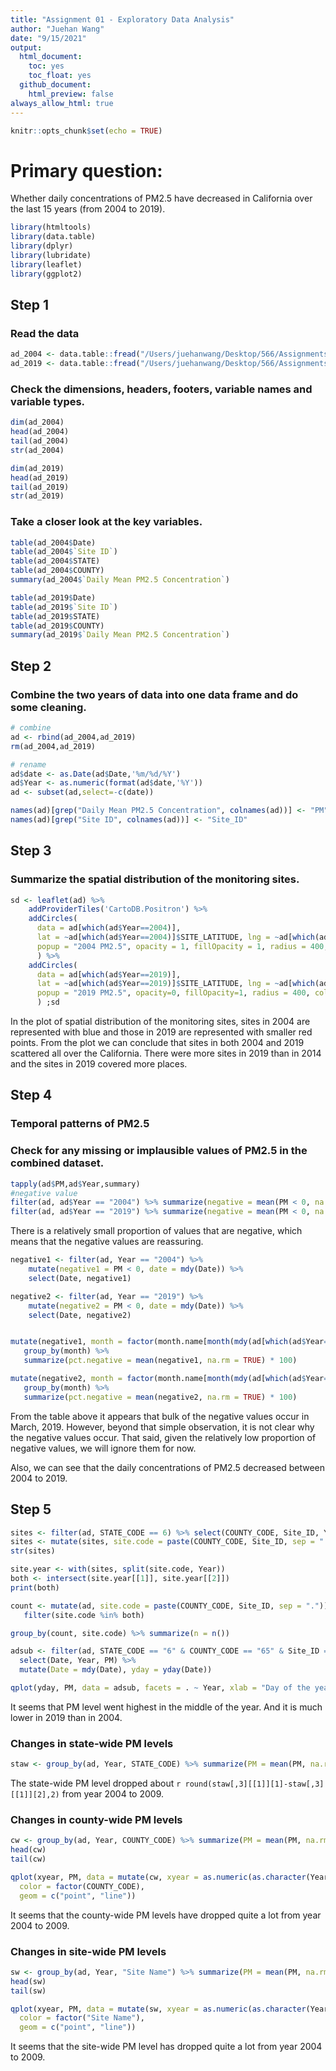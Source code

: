 ```yaml
---
title: "Assignment 01 - Exploratory Data Analysis"
author: "Juehan Wang"
date: "9/15/2021"
output: 
  html_document:
    toc: yes 
    toc_float: yes 
  github_document:
    html_preview: false
always_allow_html: true
---
```


```r
knitr::opts_chunk$set(echo = TRUE)
```

# Primary question:
Whether daily concentrations of PM2.5 have decreased in California over the last 15 years (from 2004 to 2019).

```r
library(htmltools)
library(data.table)
library(dplyr)
library(lubridate)
library(leaflet)
library(ggplot2)
```

## Step 1

### Read the data

```r
ad_2004 <- data.table::fread("/Users/juehanwang/Desktop/566/Assignments/Assignment 1/Data/ad_viz_plotval_data.csv")
ad_2019 <- data.table::fread("/Users/juehanwang/Desktop/566/Assignments/Assignment 1/Data/ad_viz_plotval_data (1).csv")
```

### Check the dimensions, headers, footers, variable names and variable types.

```r
dim(ad_2004)
head(ad_2004)
tail(ad_2004)
str(ad_2004)

dim(ad_2019)
head(ad_2019)
tail(ad_2019)
str(ad_2019)
```

### Take a closer look at the key variables.

```r
table(ad_2004$Date)
table(ad_2004$`Site ID`)
table(ad_2004$STATE)
table(ad_2004$COUNTY)
summary(ad_2004$`Daily Mean PM2.5 Concentration`)

table(ad_2019$Date)
table(ad_2019$`Site ID`)
table(ad_2019$STATE)
table(ad_2019$COUNTY)
summary(ad_2019$`Daily Mean PM2.5 Concentration`)
```

## Step 2

### Combine the two years of data into one data frame and do some cleaning.

```r
# combine
ad <- rbind(ad_2004,ad_2019)
rm(ad_2004,ad_2019)

# rename
ad$date <- as.Date(ad$Date,'%m/%d/%Y')
ad$Year <- as.numeric(format(ad$date,'%Y'))
ad <- subset(ad,select=-c(date))

names(ad)[grep("Daily Mean PM2.5 Concentration", colnames(ad))] <- "PM"
names(ad)[grep("Site ID", colnames(ad))] <- "Site_ID"
```

## Step 3

### Summarize the spatial distribution of the monitoring sites.

```r
sd <- leaflet(ad) %>%
    addProviderTiles('CartoDB.Positron') %>% 
    addCircles(
      data = ad[which(ad$Year==2004)],
      lat = ~ad[which(ad$Year==2004)]$SITE_LATITUDE, lng = ~ad[which(ad$Year==2004)]$SITE_LONGITUDE,
      popup = "2004 PM2.5", opacity = 1, fillOpacity = 1, radius = 400, color = "blue"
      ) %>%
    addCircles(
      data = ad[which(ad$Year==2019)],
      lat = ~ad[which(ad$Year==2019)]$SITE_LATITUDE, lng = ~ad[which(ad$Year==2019)]$SITE_LONGITUDE,
      popup = "2019 PM2.5", opacity=0, fillOpacity=1, radius = 400, color = "red"
      ) ;sd
```

In the plot of spatial distribution of the monitoring sites, sites in 2004 are represented with blue and those in 2019 are represented with smaller red points. From the plot we can conclude that sites in both 2004 and 2019 scattered all over the California. There were more sites in 2019 than in 2014 and the sites in 2019 covered more places.

## Step 4

### Temporal patterns of PM2.5

### Check for any missing or implausible values of PM2.5 in the combined dataset.

```r
tapply(ad$PM,ad$Year,summary)
#negative value
filter(ad, ad$Year == "2004") %>% summarize(negative = mean(PM < 0, na.rm = TRUE))
filter(ad, ad$Year == "2019") %>% summarize(negative = mean(PM < 0, na.rm = TRUE))
```

There is a relatively small proportion of values that are negative, which means that the negative values are reassuring.

```r
negative1 <- filter(ad, Year == "2004") %>% 
    mutate(negative1 = PM < 0, date = mdy(Date)) %>%
    select(Date, negative1)

negative2 <- filter(ad, Year == "2019") %>% 
    mutate(negative2 = PM < 0, date = mdy(Date)) %>%
    select(Date, negative2)


mutate(negative1, month = factor(month.name[month(mdy(ad[which(ad$Year==2004)]$Date))], levels = month.name)) %>%
   group_by(month) %>%
   summarize(pct.negative = mean(negative1, na.rm = TRUE) * 100)

mutate(negative2, month = factor(month.name[month(mdy(ad[which(ad$Year==2019)]$Date))], levels = month.name)) %>%
   group_by(month) %>%
   summarize(pct.negative = mean(negative2, na.rm = TRUE) * 100)
```

From the table above it appears that bulk of the negative values occur in March, 2019. However, beyond that simple observation, it is not clear why the negative values occur. That said, given the relatively low proportion of negative values, we will ignore them for now.

Also, we can see that the daily concentrations of PM2.5 decreased between 2004 to 2019.

## Step 5

```r
sites <- filter(ad, STATE_CODE == 6) %>% select(COUNTY_CODE, Site_ID, Year) %>% unique
sites <- mutate(sites, site.code = paste(COUNTY_CODE, Site_ID, sep = "."))
str(sites)

site.year <- with(sites, split(site.code, Year))
both <- intersect(site.year[[1]], site.year[[2]])
print(both)

count <- mutate(ad, site.code = paste(COUNTY_CODE, Site_ID, sep = ".")) %>% 
   filter(site.code %in% both)

group_by(count, site.code) %>% summarize(n = n())

adsub <- filter(ad, STATE_CODE == "6" & COUNTY_CODE == "65" & Site_ID == "60659000") %>%
  select(Date, Year, PM) %>%
  mutate(Date = mdy(Date), yday = yday(Date))

qplot(yday, PM, data = adsub, facets = . ~ Year, xlab = "Day of the year")
```

It seems that PM level went highest in the middle of the year. And it is much lower in 2019 than in 2004. 

### Changes in state-wide PM levels

```r
staw <- group_by(ad, Year, STATE_CODE) %>% summarize(PM = mean(PM, na.rm = TRUE)) ;staw
```

The state-wide PM level dropped about `r round(staw[,3][[1]][1]-staw[,3][[1]][2],2)` from year 2004 to 2009.

### Changes in county-wide PM levels

```r
cw <- group_by(ad, Year, COUNTY_CODE) %>% summarize(PM = mean(PM, na.rm = TRUE))
head(cw)
tail(cw)

qplot(xyear, PM, data = mutate(cw, xyear = as.numeric(as.character(Year))), 
  color = factor(COUNTY_CODE), 
  geom = c("point", "line"))
```

It seems that the county-wide PM levels have dropped quite a lot from year 2004 to 2009.

### Changes in site-wide PM levels

```r
sw <- group_by(ad, Year, "Site Name") %>% summarize(PM = mean(PM, na.rm = TRUE))
head(sw)
tail(sw)

qplot(xyear, PM, data = mutate(sw, xyear = as.numeric(as.character(Year))), 
  color = factor("Site Name"), 
  geom = c("point", "line"))
```

It seems that the site-wide PM level has dropped quite a lot from year 2004 to 2009.
